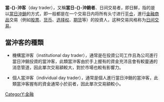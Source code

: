 {{NoteTA
|1=zh-hans:日内交易者; zh-hant:當沖客
|2=zh-hans:日内交易; zh-hant:當日沖銷
}}

'''當-{}-沖客'''（day trader），又稱'''當日-{}-沖銷者'''、日间交易者，即日鮮，指的是以[[當日沖銷|當日沖銷]]的方式，即一般都是在一个交易日内将所有头寸进行[[平仓|平仓]]，進行[[金融商品|金融商品]]交易（例如[[股票|股票]]、[[货币|货币]]、[[选择权|选择权]]、[[期货|期货]]等）的投資人，这种交易风格称为[[當日沖銷|日间交易]]。

==當沖客的種類==
*機構當沖客（institutional day trader），通常是在投資公司工作且為公司進行當日沖銷投資的當沖客，此類當沖客由於手上握有的資金充沛且會有較靈通的消息管道，因此單次交易額較大，對於市場也較有影響力。

*個人當沖客（individual day trader），通常是個人進行當日沖銷的當沖客，此類當沖客握有的資金通常小於前者，因此單次交易額較小。

{{Econ-stub}}
{{金融市场}}
[[CategorY:金融|CategorY:金融]]